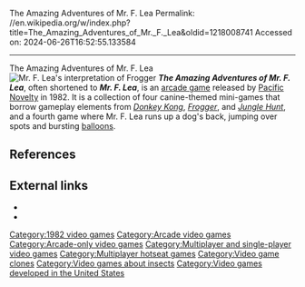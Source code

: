 The Amazing Adventures of Mr. F. Lea
Permalink: //en.wikipedia.org/w/index.php?title=The_Amazing_Adventures_of_Mr._F._Lea&oldid=1218008741
Accessed on: 2024-06-26T16:52:55.133584



------
The Amazing Adventures of Mr. F. Lea
{{Short description|1982 video game}}
{{More citations needed|date=July 2019}}
{{Infobox video game
|title = Mr. F. Lea
| image = The Amazing Adventures of Mr. F. Lea cover.jpg
|caption=
|developer = [[Pacific Novelty]]
|publisher = [[Pacific Novelty]]
|released = [[1982 in video gaming|February 1982]]<ref name="ah">{{cite web |title=The Amazing Adventures of Mr. F. Lea |url=https://www.arcade-history.com/?n=the-amazing-adventures-of-mr.-f.-lea&page=detail&id=74 |website=Arcade History}}</ref>
|genre = [[Action game|Action]]
|platforms= [[Arcade game|Arcade]]
|modes = Up to 2 players, alternating
}}
[[File:Mr. F. Lea.png|thumb|''Mr. F. Lea''<nowiki>'</nowiki>s interpretation of ''Frogger'']]
'''''The Amazing Adventures of Mr. F. Lea''''', often shortened to '''''Mr. F. Lea''''', is an [[arcade game]] released by [[Pacific Novelty]] in 1982. It is a collection of four canine-themed mini-games that borrow gameplay elements from ''[[Donkey Kong (arcade game)|Donkey Kong]]'', ''[[Frogger]]'', and ''[[Jungle Hunt]]'', and a fourth game where Mr. F. Lea runs up a dog's back, jumping over spots and bursting [[balloon]]s.

==References==
{{reflist}}

==External links==
*{{KLOV game|id=8775}}
*{{internet archive game|arcade_mrflea}}

{{DEFAULTSORT:Amazing Adventures of Mr F. Lea}}
[[Category:1982 video games]]
[[Category:Arcade video games]]
[[Category:Arcade-only video games]]
[[Category:Multiplayer and single-player video games]]
[[Category:Multiplayer hotseat games]]
[[Category:Video game clones]]
[[Category:Video games about insects]]
[[Category:Video games developed in the United States]]


{{arcade-stub}}